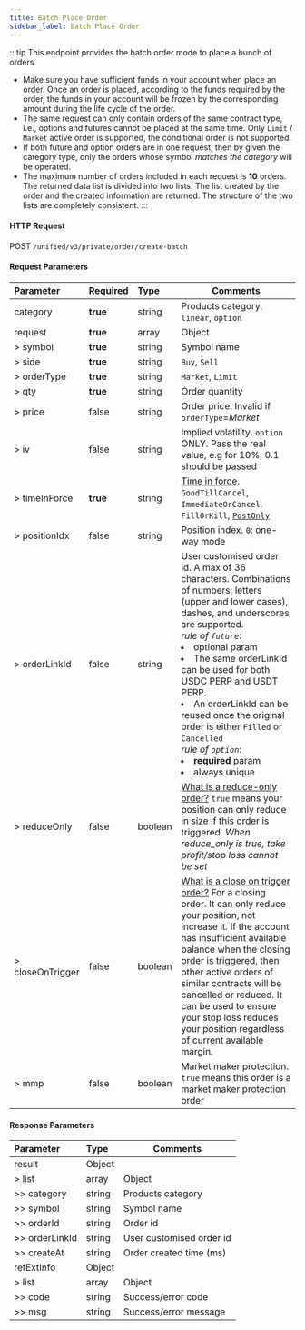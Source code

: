 ```yaml
---
title: Batch Place Order
sidebar_label: Batch Place Order
---
```

:::tip
This endpoint provides the batch order mode to place a bunch of orders.
- Make sure you have sufficient funds in your account when place an order. Once an order is placed, according to the
funds required by the order, the funds in your account will be frozen by the corresponding amount during the life cycle
of the order.
- The same request can only contain orders of the same contract type, i.e., options and futures cannot be placed at the same
time. Only `Limit` / `Market` active order is supported, the conditional order is not supported.
- If both future and option orders are in one request, then by given the category type, only the orders whose
symbol _matches the category_ will be operated.
- The maximum number of orders included in each request is **10** orders. The returned data list is divided into two lists.
The list created by the order and the created information are returned. The structure of the two lists are completely consistent.
:::

#### HTTP Request
POST `/unified/v3/private/order/create-batch`

#### Request Parameters
| Parameter | Required | Type | Comments|
|:----- |:-------|:-----|------ |
|category |**true** |string |Products category. `linear`, `option` |
|request |**true** |array |Object |
|> symbol |**true** |string |Symbol name|
|> side |**true** |string |`Buy`, `Sell`|
|> orderType |**true** |string |`Market`, `Limit`|
|> qty |**true** |string |Order quantity|
|> price |false |string |Order price. Invalid if `orderType`=_Market_|
|> iv |false |string |Implied volatility. `option` ONLY. Pass the real value, e.g for 10%, 0.1 should be passed |
|> timeInForce |**true** |string |<a href="https://www.bybit.com/en-US/help-center/bybitHC_Article?language=en_US&id=000001044">Time in force</a>. `GoodTillCancel`, `ImmediateOrCancel`, `FillOrKill`, <a href="https://www.bybit.com/en-US/help-center/bybitHC_Article?language=en_US&id=000001051">`PostOnly`</a> |
|> positionIdx |false |string |Position index. `0`: one-way mode |
|> orderLinkId |false |string |User customised order id. A max of 36 characters. Combinations of numbers, letters (upper and lower cases), dashes, and underscores are supported.<br/>_rule of `future`_:<br/><li>optional param</li><li>The same orderLinkId can be used for both USDC PERP and USDT PERP.</li><li>An orderLinkId can be reused once the original order is either `Filled` or `Cancelled`</li>_rule of `option`_:<br/><li>**required** param</li><li>always unique</li>|
|> reduceOnly |false |boolean |<a href="https://www.bybit.com/en-US/help-center/bybitHC_Article?language=en_US&id=000001047">What is a reduce-only order?</a> `true` means your position can only reduce in size if this order is triggered. _When reduce_only is true, take profit/stop loss cannot be set_ |
|> closeOnTrigger |false |boolean |<a href="https://www.bybit.com/en-US/help-center/bybitHC_Article?language=en_US&id=000001050">What is a close on trigger order?</a> For a closing order. It can only reduce your position, not increase it. If the account has insufficient available balance when the closing order is triggered, then other active orders of similar contracts will be cancelled or reduced. It can be used to ensure your stop loss reduces your position regardless of current available margin. |
|> mmp |false |boolean |Market maker protection. `true` means this order is a market maker protection order |


#### Response Parameters
| Parameter | Type | Comments|
|:----- |:-----|----- |
|result |Object | |
|> list |array |Object |
|>> category |string |Products category |
|>> symbol |string |Symbol name |
|>> orderId |string |Order id |
|>> orderLinkId |string |User customised order id |
|>> createAt |string |Order created time (ms) |
|retExtInfo |Object | |
|> list |array |Object |
|>> code |string |Success/error code |
|>> msg |string |Success/error message |
